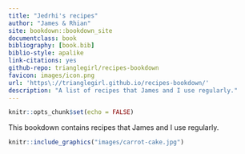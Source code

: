 ```yaml
--- 
title: "Jedrhi's recipes"
author: "James & Rhian"
site: bookdown::bookdown_site
documentclass: book
bibliography: [book.bib]
biblio-style: apalike
link-citations: yes
github-repo: trianglegirl/recipes-bookdown
favicon: images/icon.png
url: 'https\://trianglegirl.github.io/recipes-bookdown/'
description: "A list of recipes that James and I use regularly."
---
```

```r
knitr::opts_chunk$set(echo = FALSE)
```

This bookdown contains recipes that James and I use regularly.


```r
knitr::include_graphics("images/carrot-cake.jpg")
```
